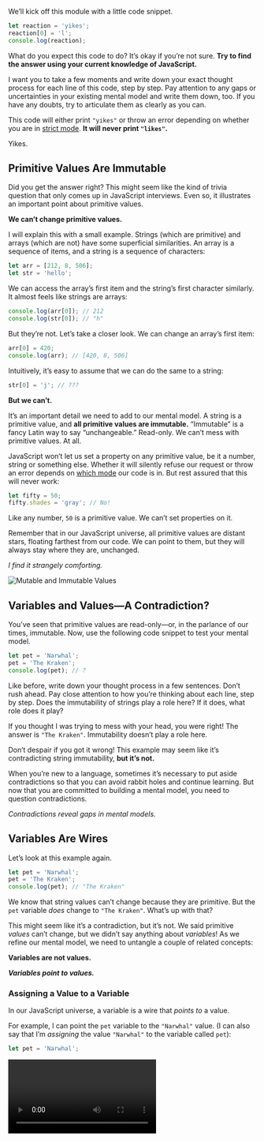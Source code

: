 <Article title="Values and Variables" series={1} episode={3} next="04-studying-from-the-inside" nextTitle="Studying from the Inside" prev="02-the-javascript-universe">

We’ll kick off this module with a little code snippet.

```js
let reaction = 'yikes';
reaction[0] = 'l';
console.log(reaction);
```

What do you expect this code to do? It’s okay if you’re not sure. **Try to find the answer using your current knowledge of JavaScript.**

I want you to take a few moments and write down your exact thought process for each line of this code, step by step. Pay attention to any gaps or uncertainties in your existing mental model and write them down, too. If you have any doubts, try to articulate them as clearly as you can.

<HiddenAnswer title="Answer" byline="Don’t reveal until you have finished writing.">

This code will either print `"yikes"` or throw an error depending on whether you are in [strict mode](https://developer.mozilla.org/en-US/docs/Web/JavaScript/Reference/Strict_mode). **It will never print `"likes"`.**

Yikes.

</HiddenAnswer>

## Primitive Values Are Immutable

Did you get the answer right? This might seem like the kind of trivia question that only comes up in JavaScript interviews. Even so, it illustrates an important point about primitive values.

**We can’t change primitive values.**

I will explain this with a small example. Strings (which are primitive) and arrays (which are not) have some superficial similarities. An array is a sequence of items, and a string is a sequence of characters:

```js
let arr = [212, 8, 506];
let str = 'hello';
```

We can access the array’s first item and the string’s first character similarly. It almost feels like strings are arrays:

```js
console.log(arr[0]); // 212
console.log(str[0]); // "h"
```

But they’re not. Let’s take a closer look. We can change an array’s first item:

```js
arr[0] = 420;
console.log(arr); // [420, 8, 506]
```

Intuitively, it’s easy to assume that we can do the same to a string:

```js
str[0] = 'j'; // ???
```

**But we can’t.**

It’s an important detail we need to add to our mental model. A string is a primitive value, and **all primitive values are immutable.** “Immutable” is a fancy Latin way to say “unchangeable.” Read-only. We can’t mess with primitive values. At all.

JavaScript won’t let us set a property on any primitive value, be it a number, string or something else. Whether it will silently refuse our request or throw an error depends on [which mode](https://developer.mozilla.org/en-US/docs/Web/JavaScript/Reference/Strict_mode) our code is in. But rest assured that this will never work:

```js
let fifty = 50;
fifty.shades = 'gray'; // No!
```

Like any number, `50` is a primitive value. We can’t set properties on it.

Remember that in our JavaScript universe, all primitive values are distant stars, floating farthest from our code. We can point to them, but they will always stay where they are, unchanged.

*I find it strangely comforting.*

![Mutable and Immutable Values](https://res.cloudinary.com/dg3gyk0gu/image/upload/v1579283157/just-javascript-email-images/jj03/immutablemap3.png)

## Variables and Values—A Contradiction?

You’ve seen that primitive values are read-only—or, in the parlance of our times, immutable. Now, use the following code snippet to test your mental model.

```js
let pet = 'Narwhal';
pet = 'The Kraken';
console.log(pet); // ?
```

Like before, write down your thought process in a few sentences. Don’t rush ahead. Pay close attention to how you’re thinking about each line, step by step. Does the immutability of strings play a role here? If it does, what role does it play?

<HiddenAnswer title="Answer">

If you thought I was trying to mess with your head, you were right! The answer is `"The Kraken"`. Immutability doesn’t play a role here.

Don’t despair if you got it wrong! This example may seem like it’s contradicting string immutability, **but it’s not.**

When you’re new to a language, sometimes it’s necessary to put aside contradictions so that you can avoid rabbit holes and continue learning. But now that you are committed to building a mental model, you need to question contradictions.

*Contradictions reveal gaps in mental models.*

</HiddenAnswer>

## Variables Are Wires

Let’s look at this example again.

```js
let pet = 'Narwhal';
pet = 'The Kraken';
console.log(pet); // "The Kraken"
```

We know that string values can’t change because they are primitive. But the `pet` variable *does* change to `"The Kraken"`. What’s up with that?

This might seem like it’s a contradiction, but it’s not. We said primitive _values_ can’t change, but we didn’t say anything about *variables*! As we refine our mental model, we need to untangle a couple of related concepts:

**Variables are not values.**

***Variables point to values.***

### Assigning a Value to a Variable

In our JavaScript universe, a variable is a wire that *points to* a value.

For example, I can point the `pet` variable to the `"Narwhal"` value. (I can also say that I’m *assigning* the value `"Narwhal"` to the variable called `pet`):

```js
let pet = 'Narwhal';
```

<Video src="https://res.cloudinary.com/dg3gyk0gu/video/upload/f_auto/just-javascript-email-images/jj03/narwhal-assignment-mp4.mp4" title="Assigning the value 'Narwhal' value to the name pet" />

But what if I want a different pet? No problem—I can point `pet` to another value:

```js
pet = 'The Kraken';
```

<Video src="https://res.cloudinary.com/dg3gyk0gu/video/upload/f_auto/just-javascript-email-images/jj03/kraken-reassignment-mp4.mp4" title="Assigning the value 'The Kraken' to the name pet" />

All I am doing here is instructing JavaScript to point the variable, or a “wire”, on the left side (`pet`) to the value on the right side (`'The Kraken'`). It will keep pointing at that value unless I reassign it again later.

### Rules of Assignment

There are two rules when we want to use the `=` assignment operator:

1. **The left side of an assignment must be a “wire”—such as the `pet` variable.** Note that the left side can’t be a value. (Try these examples in the console):

  ```js
  20000 = 'leagues under the sea'; // Nope.
  'war' = 'peace'; // Nope.
  ```

2. **The right side of an assignment must be an expression, so it always results in a value.** Our expression can be something simple, like `2` or `'hello'`. It can also be a more complicated expression—for example:

  ```js
  pet = count + ' Dalmatians';
  ```

  Here, `count + ' Dalmatians'` is an expression—a question to JavaScript. JavaScript will answer it with a value (for example, `"101 Dalmatians"`). From now on, the `pet` variable “wire” will point to that partiular value.

<FunFact>

If the right side must be an expression, does this mean that simple things—numbers like `2` or strings like `'The Kraken'`—written in code are also expressions? Yes! Such expressions are called *literals*—because we *literally* write down the values that they result in.

</FunFact>

### Reading a Value of a Variable

I can also *read* the value of variable—for example, to log it:

```js
console.log(pet);
```

That’s hardly surprising.

But note that it is not the `pet` *variable* that we pass to `console.log`. We might say that colloquially, but we can’t really pass *variables* to functions. We pass the current *value* of the `pet` variable. How does this work?

It turns out that a variable name like `pet` can serve as an expression too! When we write `pet`, we’re asking JavaScript a question: “What is the current value of `pet`?” To answer our question, JavaScript follows `pet` “wire,” and gives us back the value at the end of this “wire.”

So the same expression can give us different values at different times!

### Nitpicking

Who cares if you say “pass a variable” or “pass a value”? Isn’t the difference hopelessly pedantic? I certainly don’t encourage interrupting your colleagues to correct them. That would be a waste of everyone’s time.

But you need to have clarity on *what you can do* with each JavaScript concept in your head. You can’t skate a bike. You can’t fly an avocado. You can’t sing a mosquito. And you can’t pass a variable—at least not in JavaScript.

Here’s a small example of why these details matter.

```js
function double(x) {
  x = x * 2;
}

let money = 10;
double(money);
console.log(money); // ?
```

If we thought `double(money)` was *passing a variable*, we could expect that `x = x * 2` would double the `money` variable.

But that’s not right: `double(money)` means “figure out the *value* of `money`, and then *pass that value* to `double`.” So `money` still points to `10`. What a scam!

What are the different JavaScript concepts in your head? How do they relate to each other and how can we interact with them from code?

Write down a short list of the ones you use most often.

## Putting it Together

Now let’s revisit the first example from *[Mental Models](/01-mental-models)*:

```js
let x = 10;
let y = x;
x = 0;
```

I suggest that you take a piece of paper or a [drawing app](https://www.excalidraw.com/) and sketch out a diagram of what happens to the “wires” of the `x` and `y` variables step by step.

You can do the sketch right here:

<Sketch id="values-and-variables-1" />

<div className="md:flex md:space-x-8 xl:-mx-16">

<Video src="https://res.cloudinary.com/dg3gyk0gu/video/upload/f_auto/just-javascript-email-images/jj03/assign-step1-mp4.mp4" title="let x = 10" />

<div>

The first line doesn’t do much:

- Declare a variable called `x`.
  - *Draw the `x` variable wire.*
- Assign to `x` the value of `10`.
  - ***Point the `x` wire to the value `10`.***

</div>
</div>


<div className="md:flex md:space-x-8 xl:-mx-16 items-start">

<Video src="https://res.cloudinary.com/dg3gyk0gu/video/upload/f_auto/just-javascript-email-images/jj03/assign-step2-mp4.mp4" title="let y = x" />

<div>

The second line is short, but it does quite a few things:

- Declare a variable called `y`.
  - *Draw the `y` variable wire.*
- Assign to `y` the value of `x`.
  - Evaluate the expression: `x`.
    - *The “question” we want to answer is `x`.*
    - ***Follow the `x` wire—the answer is the value `10`.***
  - The `x` expression resulted in the value `10`.
  - Therefore, assign to `y` the value of `10`.
  - ***Point the `y` wire to the value `10`.***

</div>
</div>

Finally, we get to the third line:

<Video src="https://res.cloudinary.com/dg3gyk0gu/video/upload/f_auto/just-javascript-email-images/jj03/assign-step3-mp4.mp4" title="x = 0" />

- Assign to `x` the value of `0`.
    - ***Point the `x` wire to the value `0`.***

After these three lines of code have run, the `x` variable points to the value `0`, and the `y` variable points to the value `10`.

**Note that `y = x` did not mean point `y` to `x`. We can’t point variables to each other! Variables always point to *values*.** When we see an assignment, we “ask” the right side’s value, and point the “wire” on the left side to *that value*.

I mentioned in *Mental Models* that it is common to think of variables as boxes. The universe we’re building is not going to have any boxes at all. **It only has wires!**

This might seem a bit annoying, but using wires makes it much easier to explain numerous other concepts, like strict equality, object identity, and mutation. We’re going to stick with wires, so you might as well start getting used to them now!

*Our universe is full of wires.*


## Recap

* **Primitive values are immutable.** They’re a permanent part of our JavaScript universe—we can’t create, destroy, or change them. For example, we can’t set a property on a string value because it is a primitive value. Arrays are *not* primitive, so we *can* set their properties.

* **Variables are not values.** Each variable *points to* a particular value. We can change *which* value it points to by using the `=` assignment operator.

* **Variables are like wires.** A “wire” is not a JavaScript concept—but it helps us imagine how variables point to values. When we do an assignment, there’s always a wire on the left, and an expression (resulting in a value) on the right.

* **Look out for contradictions.** If two things that you learned seem to contradict each other, don’t get discouraged. Usually it’s a sign that there’s a deeper truth lurking underneath.

* **Language matters.** We’re building a mental model so that we can be confident in what *can* or *cannot* happen in our universe. We might speak about these ideas in a casual way (and nitpicking is often counterproductive) but our understanding of the meaning behind the terms needs to be precise.

## Exercises

This module also has exercises for you to practice!

**Don’t skip them!**

Even though you’re likely familiar with the concept of variables, these exercises will help you cement the mental model we’re building. We need this foundation before we can get to more complex topics.

</Article>
